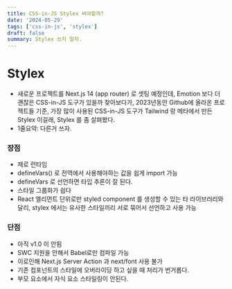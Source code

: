 ```yaml
---
title: CSS-in-JS Stylex 써야할까?
date: '2024-05-29'
tags: ['css-in-js', 'stylex']
draft: false
summary: Stylex 쓰지 말자.
---
```


# Stylex

- 새로운 프로젝트를 Next.js 14 (app router) 로 셋팅 예정인데, Emotion 보다 더 괜찮은 CSS-in-JS 도구가 있을까 찾아보다가, 2023년동안 Github에 올라온 프로젝트들 기준, 가장 많이 사용된 CSS-in-JS 도구가 Tailwind 랑 메타에서 만든 Stylex 이길래, Stylex 를 좀 살펴봤다.
- 1줄요약: 다른거 쓰자.

### 장점

- 제로 런타임
- defineVars() 로 전역에서 사용해야하는 값을 쉽게 import 가능
- defineVars 로 선언하면 타입 추론이 잘 된다.
- 스타일 그룹화가 쉽다
- React 엘리먼트 단위로만 styled component 를 생성할 수 있는 타 라이브러리와 달리, stylex 에서는 유사한 스타일끼리 서로 묶어서 선언하고 사용 가능

### 단점

- 아직 v1.0 이 안됨
- SWC 지원을 안해서 Babel로만 컴파일 가능
- 이로인해 Next.js Server Action 과 next/font 사용 불가
- 기존 컴포넌트의 스타일에 오버라이딩 하고 싶을 때 처리가 번거롭다.
- 부모 요소에서 자식 요소 스타일링이 안된다.

